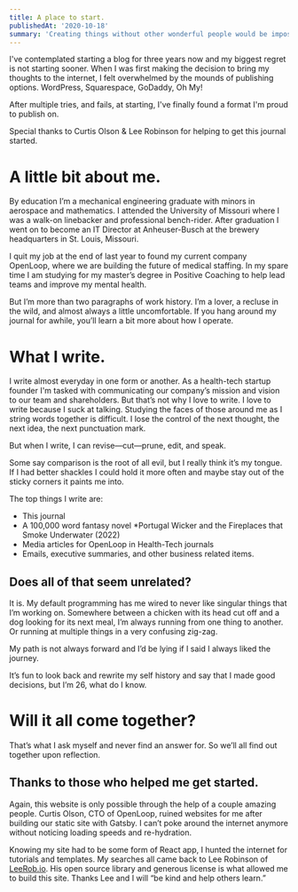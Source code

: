 ```yaml
---
title: A place to start. 
publishedAt: '2020-10-18'
summary: 'Creating things without other wonderful people would be impossible and boring.'
---
```

I've contemplated starting a blog for three years now and my biggest regret is not starting sooner. When I was first making the decision to bring my thoughts to the internet, I felt overwhelmed by the mounds of publishing options. WordPress, Squarespace, GoDaddy, Oh My! 

After multiple tries, and fails, at starting, I've finally found a format I'm proud to publish on. 

Special thanks to Curtis Olson & Lee Robinson for helping to get this journal started.


# A little bit about me. 

By education I’m a mechanical engineering graduate with minors in aerospace and mathematics.  I attended the University of Missouri where I was a walk-on linebacker and professional bench-rider.  After graduation I went on to become an IT Director at Anheuser-Busch at the brewery headquarters in St. Louis, Missouri. 

I quit my job at the end of last year to found my current company OpenLoop, where we are building the future of medical staffing.  In my spare time I am studying for my master’s degree in Positive Coaching to help lead teams and improve my mental health. 

But I’m more than two paragraphs of work history. I’m a lover, a recluse in the wild, and almost always a little uncomfortable. If you hang around my journal for awhile, you’ll learn a bit more about how I operate.

# What I write. 

I write almost everyday in one form or another. As a health-tech startup founder I'm tasked with communicating our company’s mission and vision to our team and shareholders. But that’s not why I love to write.  I love to write because I suck at talking.  Studying the faces of those around me as I string words together is difficult.  I lose the control of the next thought, the next idea, the next punctuation mark. 

But when I write, I can revise—cut—prune, edit, and speak.  

Some say comparison is the root of all evil, but I really think it’s my tongue.  If I had better shackles I could hold it more often and maybe stay out of the sticky corners it paints me into. 

The top things I write are:

- This journal
- A 100,000 word fantasy novel *Portugal Wicker and the Fireplaces that Smoke Underwater (2022)
- Media articles for OpenLoop in Health-Tech journals
- Emails, executive summaries, and other business related items. 

## Does all of that seem unrelated?

It is. My default programming has me wired to never like singular things that I’m working on.  Somewhere between a chicken with its head cut off and a dog looking for its next meal, I’m always running from one thing to another.  Or running at multiple things in a very confusing zig-zag. 

My path is not always forward and I’d be lying if I said I always liked the journey.  

It’s fun to look back and rewrite my self history and say that I made good decisions, but I’m 26, what do I know. 

# Will it all come together?

That’s what I ask myself and never find an answer for.  So we’ll all find out together upon reflection.

## Thanks to those who helped me get started. 

Again, this website is only possible through the help of a couple amazing people. Curtis Olson, CTO of OpenLoop, ruined websites for me after building our static site with Gatsby.  I can’t poke around the internet anymore without noticing loading speeds and re-hydration.  

Knowing my site had to be some form of React app, I hunted the internet for tutorials and templates.  My searches all came back to Lee Robinson of [LeeRob.io](www.leerob.io).  His open source library and generous license is what allowed me to build this site.  Thanks Lee and I will “be kind and help others learn.”  


